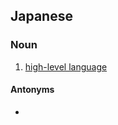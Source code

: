 ==Japanese==
{{ja-kanjitab|こう|きゅう|げん|ご|yomi=o}}

===Noun===
{{ja-noun|こうきゅうげんご}}

# {{lb|ja|programming|sort=こうきゅうげんご}} [[high-level language]]

====Antonyms====
* {{ja-r|低級言語|ていきゅうげんご}}